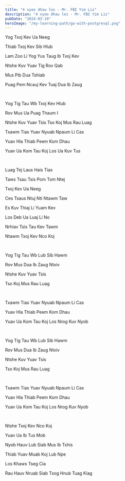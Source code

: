```yaml
---
title: "4 xyoo dhau los - Mr. FBI Yim Lis"
description: "4 xyoo dhau los - Mr. FBI Yim Lis"
pubDate: "2024-03-19"
heroImage: "/my-learning-path/go-with-postgresql.png"
---
```


Yog Txoj Kev Ua Neeg

Thiab Txoj Kev Sib Hlub

Lam Zoo Li Yog Yus Taug Ib Txoj Kev

Ntshe Kuv Yuav Tig Rov Qab

Mus Pib Dua Tshiab

Puag Pem Ncauj Kev Tuaj Dua Ib Zaug

<br />

Yog Tig Tau Wb Txoj Kev Hlub

Rov Mus Ua Puag Thaum I

Ntshe Kuv Yuav Tsis Tso Koj Mus Rau Luag

Txawm Tias Yuav Nyuab Npaum Li Cas

Yuav Hla Thiab Peem Kom Dhau

Yuav Ua Kom Tau Koj Los Ua Kuv Tus

<br />

Luag Tej Laus Hais Tias

Taws Tsau Tsis Pom Tom Ntej

Txoj Kev Ua Neeg

Ces Tsaus Ntuj Nti Ntawm Taw

Es Kuv Thiaj Li Yuam Kev

Los Deb Ua Luaj Li No

Nrhiav Tsis Tau Kev Tawm

Ntawm Txoj Kev Nco Koj

<br />

Yog Tig Tau Wb Lub Sib Hawm

Rov Mus Dua Ib Zaug Ntxiv

Ntshe Kuv Yuav Tsis

Tso Koj Mus Rau Luag

<br />

Txawm Tias Yuav Nyuab Npaum Li Cas

Yuav Hla Thiab Peem Kom Dhau

Yuav Ua Kom Tau Koj Los Nrog Kuv Nyob

<br />

Yog Tig Tau Wb Lub Sib Hawm

Rov Mus Dua Ib Zaug Ntxiv

Ntshe Kuv Yuav Tsis

Tso Koj Mus Rau Luag

<br />

Txawm Tias Yuav Nyuab Npaum Li Cas

Yuav Hla Thiab Peem Kom Dhau

Yuav Ua Kom Tau Koj Los Nrog Kuv Nyob

<br />

Ntshe Txoj Kev Nco Koj

Yuav Ua Ib Tus Mob

Nyob Hauv Lub Siab Mus Ib Txhis

Thiab Yuav Muab Koj Lub Npe

Los Khaws Tseg Cia

Rau Hauv Nruab Siab Txog Hnub Tuag Kiag
